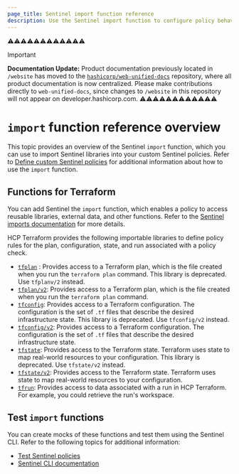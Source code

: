 ```yaml
---
page_title: Sentinel import function reference
description: Use the Sentinel import function to configure policy behaviors in custom Sentinel policies. 
---
```

⚠️⚠️⚠️⚠️⚠️⚠️⚠️⚠️⚠️⚠️⚠️⚠️
> [!IMPORTANT]  
> **Documentation Update:** Product documentation previously located in `/website` has moved to the [`hashicorp/web-unified-docs`](https://github.com/hashicorp/web-unified-docs) repository, where all product documentation is now centralized. Please make contributions directly to `web-unified-docs`, since changes to `/website` in this repository will not appear on developer.hashicorp.com.
⚠️⚠️⚠️⚠️⚠️⚠️⚠️⚠️⚠️⚠️⚠️⚠️
# `import` function reference overview

This topic provides an overview of the Sentinel `import` function, which you can use to import Sentinel libraries into your custom Sentinel policies. Refer to [Define custom Sentinel policies](/terraform/cloud-docs/policy-enforcement/define-policies/custom-sentinel) for additional information about how to use the `import` function.

## Functions for Terraform
You can add Sentinel the `import` function, which enables a policy to access reusable libraries, external data, and other functions. Refer to the [Sentinel imports documentation](/sentinel/docs/language/imports) for more details.

HCP Terraform provides the following importable libraries to define policy rules for the plan, configuration, state, and run associated with a policy check.

- [`tfplan`](/terraform/cloud-docs/policy-enforcement/import-reference/tfplan) : Provides access to a Terraform plan, which is the file created when you run the `terraform plan` command. This library is deprecated. Use `tfplanv/2` instead.
- [`tfplan/v2`](/terraform/cloud-docs/policy-enforcement/import-reference/tfplan-v2): Provides access to a Terraform plan, which is the file created when you run the `terraform plan` command. 
- [`tfconfig`](/terraform/cloud-docs/policy-enforcement/import-reference/tfconfig): Provides access to a Terraform configuration. The configuration is the set of `.tf` files that describe the desired infrastructure state. This library is deprecated. Use `tfconfig/v2` instead.
- [`tfconfig/v2`](/terraform/cloud-docs/policy-enforcement/import-reference/tfconfig-v2): Provides access to a Terraform configuration. The configuration is the set of `.tf` files that describe the desired infrastructure state.
- [`tfstate`](/terraform/cloud-docs/policy-enforcement/import-reference/tfstate): Provides access to the Terraform state. Terraform uses state to map real-world resources to your configuration. This library is deprecated. Use `tfstate/v2` instead.
- [`tfstate/v2`](/terraform/cloud-docs/policy-enforcement/import-reference/tfstate-v2): Provides access to the Terraform state. Terraform uses state to map real-world resources to your configuration. 
- [`tfrun`](/terraform/cloud-docs/policy-enforcement/import-reference/tfrun): Provides access to data associated with a run in HCP Terraform. For example, you could retrieve the run's workspace.

## Test `import` functions
You can create mocks of these functions and test them using the Sentinel CLI. Refer to the following topics for additional information:

- [Test Sentinel policies](/terraform/cloud-docs/policy-enforcement/test-sentinel)
- [Sentinel CLI documentation](/sentinel/docs/commands)